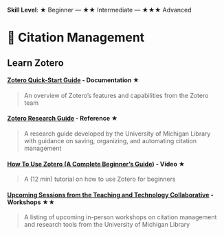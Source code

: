 **Skill Level**: ★ Beginner --- ★★ Intermediate --- ★★★ Advanced

# 🔖 Citation Management

## Learn Zotero

#### [**Zotero Quick-Start Guide**](https://www.zotero.org/support/quick_start_guide) **- Documentation** ★

> An overview of Zotero's features and capabilities from the Zotero team

#### [**Zotero Research Guide**](https://guides.lib.umich.edu/zotero) **- Reference** ★

> A research guide developed by the University of Michigan Library with guidance on saving, organizing, and automating citation management

#### [**How To Use Zotero (A Complete Beginner's Guide)**](https://youtu.be/JG7Uq_JFDzE?si=E6ct16pIHbP0XmD4) **- Video** ★

> A (12 min) tutorial on how to use Zotero for beginners

#### [**Upcoming Sessions from the Teaching and Technology Collaborative**](https://ttc.iss.lsa.umich.edu/ttc/sessions/upcoming/sponsor/university-library/?mode=excerpt) **- Workshops** ★★

> A listing of upcoming in-person workshops on citation management and research tools from the University of Michigan Library
